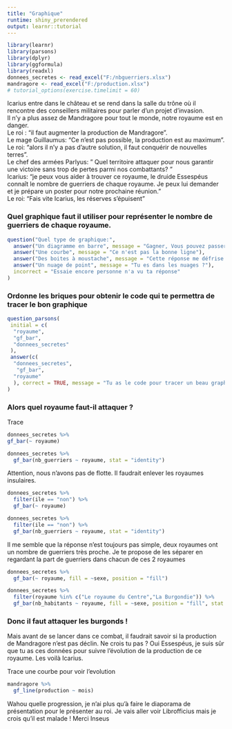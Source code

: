 ---
title: "Graphique"
runtime: shiny_prerendered
output: learnr::tutorial
---

```{r setup, include=FALSE}
library(learnr)
library(parsons)
library(dplyr)
library(ggformula)
library(readxl)
donnees_secretes <- read_excel("F:/nbguerriers.xlsx")
mandragore <- read_excel("F:/production.xlsx")
# tutorial_options(exercise.timelimit = 60)
```

Icarius entre dans le château et se rend dans la salle du trône où il rencontre des conseillers militaires pour parler d'un projet d'invasion.  
Il n'y a plus assez de Mandragore pour tout le monde, notre royaume est en danger.  
Le roi : "il faut augmenter la production de Mandragore".  
Le mage Guillaumus: "Ce n'est pas possible, la production est au maximum".  
Le roi: "alors il n'y a pas d'autre solution, il faut conquérir de nouvelles terres".  
Le chef des armées Parlyus: " Quel territoire attaquer pour nous garantir une victoire sans trop de pertes parmi nos combattants? "  
Icarius: "je peux vous aider à trouver ce royaume, le druide Essespéus connaît le nombre de guerriers de chaque royaume. Je peux lui demander et je prépare un poster pour notre prochaine réunion."  
Le roi: "Fais vite Icarius, les réserves s'épuisent"


### Quel graphique faut il utiliser pour représenter le nombre de guerriers de chaque royaume.


```{r quiz1, echo=FALSE}
question("Quel type de graphique:",
  answer("Un diagramme en barre", message = "Gagner, Vous pouvez passer à la suite", correct = TRUE),
  answer("Une courbe", message = "Ce n'est pas la bonne ligne"),
  answer("Des boites à moustache", message = "Cette réponse me défrise la moustache"),
  answer("Un nuage de point", message = "Tu es dans les nuages ?"),
  incorrect = "Essaie encore personne n'a vu ta réponse"
)
```

### Ordonne les briques pour obtenir le code qui te permettra de tracer le bon graphique

```{r quiz_parsons1, echo=FALSE}
question_parsons(
 initial = c(
  "royaume",
  "gf_bar",
  "donnees_secretes"
 ),
 answer(c(
  "donnees_secretes",
   "gf_bar",
  "royaume"
  ), correct = TRUE, message = "Tu as le code pour tracer un beau graphique donnees_secretes %>% gf_bar(~ royaume)")
)
```

### Alors quel royaume faut-il attaquer ?
Trace

```{r, exercice = T}
donnees_secretes %>% 
gf_bar(~ royaume)
```

```{r}
donnees_secretes %>% 
  gf_bar(nb_guerriers ~ royaume, stat = "identity")
```

Attention, nous n'avons pas de flotte. Il faudrait enlever les royaumes insulaires.

```{r}
donnees_secretes %>% 
  filter(ile == "non") %>% 
  gf_bar(~ royaume)

donnees_secretes %>% 
  filter(ile == "non") %>% 
  gf_bar(nb_guerriers ~ royaume, stat = "identity")
```

Il me semble que la réponse n'est toujours pas simple, deux royaumes ont un nombre de guerriers très proche.
Je te propose de les séparer en regardant la part de guerriers dans chacun de ces 2 royaumes

```{r}
donnees_secretes %>% 
  gf_bar(~ royaume, fill = ~sexe, position = "fill")

donnees_secretes %>% 
  filter(royaume %in% c("Le royaume du Centre","La Burgondie")) %>% 
  gf_bar(nb_habitants ~ royaume, fill = ~sexe, position = "fill", stat = "identity")
```
### Donc il faut attaquer les burgonds !
Mais avant de se lancer dans ce combat, il faudrait savoir si la production de Mandragore n'est pas déclin. Ne crois tu pas ?
Oui Essespéus, je suis sûr que tu as ces données pour suivre l'évolution de la production de ce royaume.
Les voilà Icarius.

Trace une courbe pour voir l'evolution

```{r}
mandragore %>% 
  gf_line(production ~ mois)
```

Wahou quelle progression, je n'ai plus qu'à faire le diaporama de présentation pour le présenter au roi. Je vais aller voir Librofficius mais je crois qu'il est malade !
Merci Inseus
